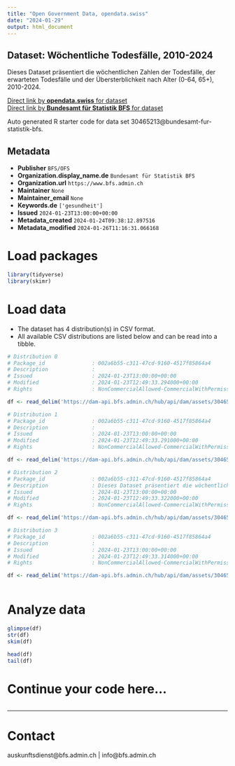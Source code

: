 ```yaml
---
title: "Open Government Data, opendata.swiss"
date: "2024-01-29"
output: html_document
---
```


## Dataset: Wöchentliche Todesfälle, 2010-2024

Dieses Dataset präsentiert die wöchentlichen Zahlen der Todesfälle, der erwarteten Todesfälle und der Übersterblichkeit nach Alter (0-64, 65+), 2010-2024.

[Direct link by **opendata.swiss** for dataset](https://opendata.swiss/de/dataset/wochentliche-todesfalle-2010-20241)<br>
[Direct link by **Bundesamt für Statistik BFS** for dataset](https://www.bfs.admin.ch/asset/de/ts-d-14.03.04.03-wr)

Auto generated R starter code for data set 30465213@bundesamt-fur-statistik-bfs.

## Metadata

- **Publisher** `BFS/OFS`
- **Organization.display_name.de** `Bundesamt für Statistik BFS`
- **Organization.url** `https://www.bfs.admin.ch`
- **Maintainer** `None`
- **Maintainer_email** `None`
- **Keywords.de** `['gesundheit']`
- **Issued** `2024-01-23T13:00:00+00:00`
- **Metadata_created** `2024-01-24T09:38:12.897516`
- **Metadata_modified** `2024-01-26T11:16:31.066168`


# Load packages

```r

library(tidyverse)
library(skimr)

```

# Load data

-   The dataset has 4 distribution(s) in CSV format.
-   All available CSV distributions are listed below and can be read into a tibble.

```r

# Distribution 0
# Package_id               : 002a6b55-c311-47cd-9160-4517f85864a4
# Description              : 
# Issued                   : 2024-01-23T13:00:00+00:00
# Modified                 : 2024-01-23T12:49:33.294000+00:00
# Rights                   : NonCommercialAllowed-CommercialWithPermission-ReferenceRequired

df <- read_delim('https://dam-api.bfs.admin.ch/hub/api/dam/assets/30465224/master')

# Distribution 1
# Package_id               : 002a6b55-c311-47cd-9160-4517f85864a4
# Description              : 
# Issued                   : 2024-01-23T13:00:00+00:00
# Modified                 : 2024-01-23T12:49:33.291000+00:00
# Rights                   : NonCommercialAllowed-CommercialWithPermission-ReferenceRequired

df <- read_delim('https://dam-api.bfs.admin.ch/hub/api/dam/assets/30465240/master')

# Distribution 2
# Package_id               : 002a6b55-c311-47cd-9160-4517f85864a4
# Description              : Dieses Dataset präsentiert die wöchentlichen Zahlen der Todesfälle, der erwarteten Todesfälle und der Übersterblichkeit nach Alter (0-64, 65+), 2010-2024.
# Issued                   : 2024-01-23T13:00:00+00:00
# Modified                 : 2024-01-23T12:49:33.322000+00:00
# Rights                   : NonCommercialAllowed-CommercialWithPermission-ReferenceRequired

df <- read_delim('https://dam-api.bfs.admin.ch/hub/api/dam/assets/30465234/master')

# Distribution 3
# Package_id               : 002a6b55-c311-47cd-9160-4517f85864a4
# Description              : 
# Issued                   : 2024-01-23T13:00:00+00:00
# Modified                 : 2024-01-23T12:49:33.314000+00:00
# Rights                   : NonCommercialAllowed-CommercialWithPermission-ReferenceRequired

df <- read_delim('https://dam-api.bfs.admin.ch/hub/api/dam/assets/30465229/master')



```

# Analyze data

```r

glimpse(df)
str(df)
skim(df)

head(df)
tail(df)

```

# Continue your code here...

```r

```

------------------------------------------------------------------------

# Contact

auskunftsdienst@bfs.admin.ch | info@bfs.admin.ch
